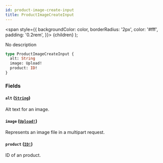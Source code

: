 ```yaml
---
id: product-image-create-input
title: ProductImageCreateInput
---
```


<span
style={{
      backgroundColor: color,
      borderRadius: '2px',
      color: '#fff',
      padding: '0.2rem',
    }}>
{children}
</span>
);

No description

```graphql
type ProductImageCreateInput {
  alt: String
  image: Upload!
  product: ID!
}
```

### Fields

#### `alt` ([`String`](/api-reference/scalars/string.mdx))

Alt text for an image.

#### `image` ([`Upload!`](/api-reference/scalars/upload.mdx))

Represents an image file in a multipart request.

#### `product` ([`ID!`](/api-reference/scalars/id.mdx))

ID of an product.
